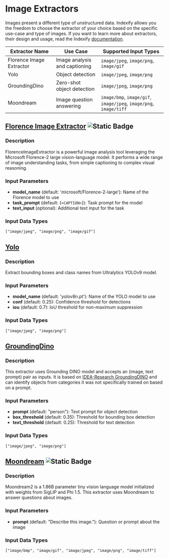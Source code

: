 # Image Extractors

Images present a different type of unstructured data. Indexify allows you the freedom to choose the extractor of your choice based on the specific use-case and type of images. If you want to learn more about extractors, their design and usage, read the Indexify [documentation](https://docs.getindexify.ai/concepts/).

| Extractor Name | Use Case | Supported Input Types |
|----------------|----------|------------------------|
| Florence Image Extractor | Image analysis and captioning | `image/jpeg`, `image/png`, `image/gif` |
| Yolo | Object detection | `image/jpeg`, `image/png` |
| GroundingDino | Zero-shot object detection | `image/jpeg`, `image/png` |
| Moondream | Image question answering | `image/bmp`, `image/gif`, `image/jpeg`, `image/png`, `image/tiff` |

## [Florence Image Extractor](https://github.com/tensorlakeai/indexify-extractors/tree/main/image/florence) ![Static Badge](https://img.shields.io/badge/GPU%20Accelerated-green?logo=nvidia&logoColor=ffffff)

### Description
FlorenceImageExtractor is a powerful image analysis tool leveraging the Microsoft Florence-2 large vision-language model. It performs a wide range of image understanding tasks, from simple captioning to complex visual reasoning.

### Input Parameters
- **model_name** (default: 'microsoft/Florence-2-large'): Name of the Florence model to use
- **task_prompt** (default: {`<CAPTION>`}): Task prompt for the model
- **text_input** (optional): Additional text input for the task

### Input Data Types
```
["image/jpeg", "image/png", "image/gif"]
```

## [Yolo](https://github.com/tensorlakeai/indexify-extractors/tree/main/image/yolo)

### Description
Extract bounding boxes and class names from Ultralytics YOLOv9 model.

### Input Parameters
- **model_name** (default: 'yolov8n.pt'): Name of the YOLO model to use
- **conf** (default: 0.25): Confidence threshold for detections
- **iou** (default: 0.7): IoU threshold for non-maximum suppression

### Input Data Types

```
["image/jpeg", "image/png"]
```

## [GroundingDino](https://github.com/tensorlakeai/indexify-extractors/tree/main/image/groundingdino)

### Description
This extractor uses Grounding DINO model and accepts an (image, text prompt) pair as inputs. It is based on [IDEA-Research GroundingDINO](https://github.com/IDEA-Research/GroundingDINO) and can identify objects from categories it was not specifically trained on based on a prompt.

### Input Parameters

- **prompt** (default: "person"): Text prompt for object detection
- **box_threshold** (default: 0.35): Threshold for bounding box detection
- **text_threshold** (default: 0.25): Threshold for text detection

### Input Data Types

```
["image/jpeg", "image/png"]
```

## [Moondream](https://github.com/tensorlakeai/indexify-extractors/tree/main/image/moondream) ![Static Badge](https://img.shields.io/badge/GPU%20Accelerated-green?logo=nvidia&logoColor=ffffff)

### Description

Moondream2 is a 1.86B parameter tiny vision language model initialized with weights from SigLIP and Phi 1.5. This extractor uses Moondream to answer questions about images.

### Input Parameters

- **prompt** (default: "Describe this image."): Question or prompt about the image

### Input Data Types

```
["image/bmp", "image/gif", "image/jpeg", "image/png", "image/tiff"]
```
